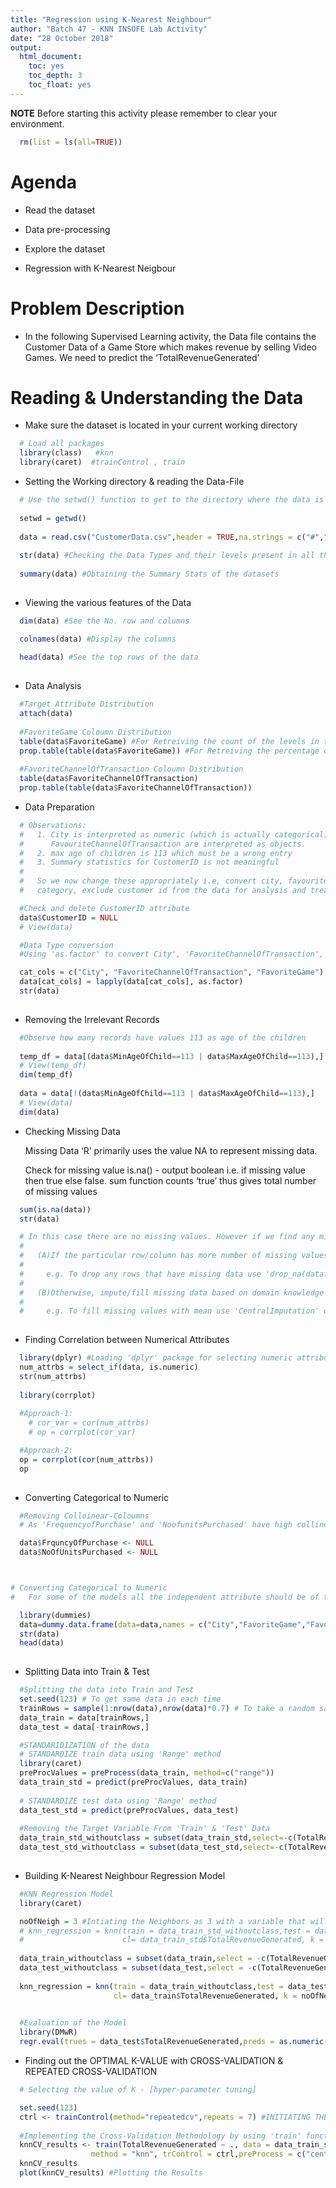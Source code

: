 ```yaml
---
title: "Regression using K-Nearest Neighbour"
author: "Batch 47 - KNN INSOFE Lab Activity"
date: "28 October 2018"
output:
  html_document:
    toc: yes
    toc_depth: 3
    toc_float: yes
---
```


**NOTE** Before starting this activity please remember to clear your environment.

```r

  rm(list = ls(all=TRUE))

```

# Agenda 

* Read the dataset

* Data pre-processing

* Explore the dataset

* Regression with K-Nearest Neigbour


# Problem Description

* In the following Supervised Learning activity, the Data file contains the Customer Data of a Game Store which makes revenue by selling Video Games. We need to predict the 'TotalRevenueGenerated'


# Reading & Understanding the Data

* Make sure the dataset is located in your current working directory

```r

  # Load all packages
  library(class)   #knn
  library(caret)  #trainControl , train

```

* Setting the Working directory & reading the Data-File

```r
  # Use the setwd() function to get to the directory where the data is present
  
  setwd = getwd()
  
  data = read.csv("CustomerData.csv",header = TRUE,na.strings = c("#","NaN","@","NA"))
  
  str(data) #Checking the Data Types and their levels present in all the Featuresss
  
  summary(data) #Obtaining the Summary Stats of the datasets
  
```

* Viewing the various features of the Data

```r
    
  dim(data) #See the No. row and columns

  colnames(data) #Display the columns
  
  head(data) #See the top rows of the data
  
```


* Data Analysis

```r
  
  #Target Attribute Distribution
  attach(data)
  
  #FavoriteGame Coloumn Distribution
  table(data$FavoriteGame) #For Retreiving the count of the levels in the coloumn
  prop.table(table(data$FavoriteGame)) #For Retreiving the percentage of the levels in the coloumn
  
  #FavoriteChannelOfTransaction Coloumn Distribution
  table(data$FavoriteChannelOfTransaction)
  prop.table(table(data$FavoriteChannelOfTransaction))

```

* Data Preparation

```r
  
  # Observations:
  #   1. City is interpreted as numeric (which is actually categorical) and FavouriteGame, 
  #      FavouriteChannelOfTransaction are interpreted as objects.
  #   2. max age of children is 113 which must be a wrong entry
  #   3. Summary statistics for CustomerID is not meaningful
  #         
  #   So we now change these appropriately i.e, convert city, favourite game and favourite channel to 
  #   category, exclude customer id from the data for analysis and treat wrong entry records

  #Check and delete CustomerID attribute
  data$CustomerID = NULL
  # View(data)

  #Data Type conversion
  #Using 'as.factor' to convert City', 'FavoriteChannelOfTransaction', 'FavoriteGame' attributes to categorical attributes  

  cat_cols = c("City", "FavoriteChannelOfTransaction", "FavoriteGame")
  data[cat_cols] = lapply(data[cat_cols], as.factor)
  str(data)
  
```

* Removing the Irrelevant Records

```r

  #Observe how many records have values 113 as age of the children
  
  temp_df = data[(data$MinAgeOfChild==113 | data$MaxAgeOfChild==113),]
  # View(temp_df)
  dim(temp_df)
  
  data = data[!(data$MinAgeOfChild==113 | data$MaxAgeOfChild==113),]
  # View(data)
  dim(data)

```

* Checking Missing Data

  Missing Data
    'R' primarily uses the value NA to represent missing data. 

  Check for missing value
    is.na() - output boolean i.e. if missing value then true else false. 
    sum function counts 'true' thus gives total number of missing values
    
```r

  sum(is.na(data))
  str(data)

  # In this case there are no missing values. However if we find any missing values in the data, as a rule of thumb
  # 
  #   (A)If the particular row/column has more number of missing values then drop that particular rows/column 
  # 
  #     e.g. To drop any rows that have missing data use 'drop_na(dataframe)' 
  # 
  #   (B)Otherwise, impute/fill missing data based on domain knowledge or using imputation techniques
  # 
  #     e.g. To fill missing values with mean use 'CentralImputation' or 'KNNImputation'
  
```
    
* Finding Correlation between Numerical Attributes
    
```r
  
  library(dplyr) #Loading 'dplyr' package for selecting numeric attributes
  num_attrbs = select_if(data, is.numeric) 
  str(num_attrbs)
  
  library(corrplot)
  
  #Approach-1:
    # cor_var = cor(num_attrbs)
    # op = corrplot(cor_var)

  #Approach-2:
  op = corrplot(cor(num_attrbs))
  op
  
```

* Converting Categorical to Numeric

```r

  #Removing Colloinear-Coloumns
  # As 'FrequencyofPurchase' and 'NoofunitsPurchased' have high collinearity with the Target Attribute, So we need to drop these features

  data$FrquncyOfPurchase <- NULL
  data$NoOfUnitsPurchased <- NULL



# Converting Categorical to Numeric
#   For some of the models all the independent attribute should be of type numeric and Linear Regression model is      one among them. Use library 'dummies' to convert convert categorical variable into dummy/indicator variables

  library(dummies)
  data=dummy.data.frame(data=data,names = c("City","FavoriteGame","FavoriteChannelOfTransaction"),sep = ".")
  str(data)
  head(data)
  
```

* Splitting Data into Train & Test

```r

  #Splitting the data into Train and Test
  set.seed(123) # To get same data in each time
  trainRows = sample(1:nrow(data),nrow(data)*0.7) # To take a random sample of  60% of the records for train data 
  data_train = data[trainRows,] 
  data_test = data[-trainRows,] 

  #STANDARIDIZATION of the data
  # STANDARDIZE train data using 'Range' method
  library(caret)
  preProcValues = preProcess(data_train, method=c("range"))
  data_train_std = predict(preProcValues, data_train)
  
  # STANDARDIZE test data using 'Range' method
  data_test_std = predict(preProcValues, data_test)
  
  #Removing the Target Variable From 'Train' & 'Test' Data
  data_train_std_withoutclass = subset(data_train_std,select=-c(TotalRevenueGenerated))
  data_test_std_withoutclass = subset(data_test_std,select=-c(TotalRevenueGenerated))
  
```

* Building K-Nearest Neighbour Regression Model

```r

  #KNN Regression Model
  library(caret)

  noOfNeigh = 3 #Intiating the Neighbors as 3 with a variable that will be assigned in the furthur lines of code
  # knn_regression = knn(train = data_train_std_withoutclass,test = data_test_std_withoutclass,
  #                      cl= data_train_std$TotalRevenueGenerated, k = noOfNeigh)
  
  data_train_withoutclass = subset(data_train,select = -c(TotalRevenueGenerated))
  data_test_withoutclass = subset(data_test,select = -c(TotalRevenueGenerated))
  
  knn_regression = knn(train = data_train_withoutclass,test = data_test_withoutclass,
                       cl= data_train$TotalRevenueGenerated, k = noOfNeigh)

    
  #Evaluation of the Model
  library(DMwR)
  regr.eval(trues = data_test$TotalRevenueGenerated,preds = as.numeric(knn_regression))

```

* Finding out the OPTIMAL K-VALUE with CROSS-VALIDATION & REPEATED CROSS-VALIDATION

```r

  # Selecting the value of K - [hyper-parameter tuning]

  set.seed(123)
  ctrl <- trainControl(method="repeatedcv",repeats = 7) #INITIATING THE TRAIN-CONTROL METHOD
  
  #Implementing the Cross-Validation Methodology by using 'train' function
  knnCV_results <- train(TotalRevenueGenerated ~ ., data = data_train_std, 
                  method = "knn", trControl = ctrl,preProcess = c("center","scale"))
  knnCV_results
  plot(knnCV_results) #Plotting the Results
  
```
